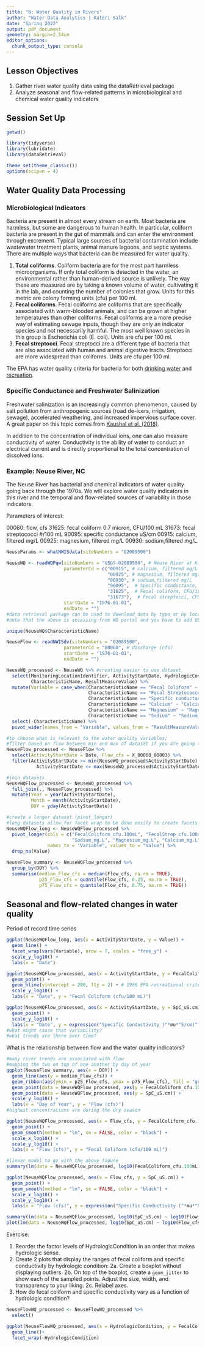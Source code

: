 ```yaml
---
title: "8: Water Quality in Rivers"
author: "Water Data Analytics | Kateri Salk"
date: "Spring 2022"
output: pdf_document
geometry: margin=2.54cm
editor_options: 
  chunk_output_type: console
---
```



## Lesson Objectives
1. Gather river water quality data using the dataRetrieval package
2. Analyze seasonal and flow-related patterns in microbiological and chemical water quality indicators

## Session Set Up

```r
getwd()

library(tidyverse)
library(lubridate)
library(dataRetrieval)

theme_set(theme_classic())
options(scipen = 4)

```

## Water Quality Data Processing

### Microbiological Indicators

Bacteria are present in almost every stream on earth. Most bacteria are harmless, but some are dangerous to human health. In particular, coliform bacteria are present in the gut of mammals and can enter the environment through excrement. Typical large sources of bacterial contamination include wastewater treatment plants, animal manure lagoons, and septic systems. There are multiple ways that bacteria can be measured for water quality.

1. **Total coliforms**. Coliform bacteria are for the most part harmless microorganisms. If only total coliform is detected in the water, an environmental rather than human-derived source is unlikely. The way these are measured are by taking a known volume of water, cultivating it in the lab, and counting the number of colonies that grow. Units for this metric are colony forming units (cfu) per 100 ml.
2. **Fecal coliforms**. Fecal coliforms are coliforms that are specifically associated with warm-blooded animals, and can be grown at higher temperatures than other coliforms. Fecal coliforms are a more precise way of estimating sewage inputs, though they are only an indicator species and not necessarily harmful. The most well known species in this group is Escherichia coli (E. coli). Units are cfu per 100 ml. 
3. **Fecal streptocci**. Fecal streptocci are a different type of bacteria that are also associated with human and animal digestive tracts. Streptocci are more widespread than coliforms. Units are cfu per 100 ml.

The EPA has water quality criteria for bacteria for both [drinking water](https://nepis.epa.gov/Exe/ZyPDF.cgi?Dockey=P100K9MP.txt) and [recreation](https://www.epa.gov/sites/default/files/2015-10/documents/rec-factsheet-2012.pdf).

### Specific Conductance and Freshwater Salinization

Freshwater salinization is an increasingly common phenomenon, caused by salt pollution from anthropogenic sources (road de-icers, irrigation, sewage), accelerated weathering, and increased impervious surface cover. A great paper on this topic comes from [Kaushal et al. (2018)](https://www.pnas.org/content/pnas/115/4/E574.full.pdf). 

In addition to the concentration of individual ions, one can also measure conductivity of water. Conductivity is the ability of water to conduct an electrical current and is directly proportional to the total concentration of dissolved ions.

### Example: Neuse River, NC

The Neuse River has bacterial and chemical indicators of water quality going back through the 1970s. We will explore water quality indicators in this river and the temporal and flow-related sources of variability in those indicators.

Parameters of interest: 

00060: flow, cfs
31625: fecal coliform 0.7 micron, CFU/100 mL
31673: fecal streptococci #/100 mL
90095: specific conductance uS/cm
00915: calcium, filtered mg/L
00925: magnesium, filtered mg/L
00930: sodium,filtered mg/L


```r
NeuseParams <- whatNWISdata(siteNumbers = "02089500")

NeuseWQ <- readWQPqw(siteNumbers = "USGS-02089500", # Neuse River at Kinston, NC
                     parameterCd = c("00915", # calcium, filtered mg/L
                                     "00925", # magnesium, filtered mg/L
                                     "00930", # sodium,filtered mg/L
                                     "90095",  # Specific conductance, uS/cm
                                     "31625",  # Fecal coliform, CFU/100 mL
                                     "31673"),  # Fecal streptocci, CFU/100 mL
                     startDate = "1976-01-01",
                     endDate = "")
#data retrieval package can be used to download data by type or by location
#note that the above is accessing from WQ portal and you have to add USGS- before site number

unique(NeuseWQ$CharacteristicName)

NeuseFlow <- readNWISdv(siteNumbers = "02089500",
                     parameterCd = "00060", # discharge (cfs)
                     startDate = "1976-01-01",
                     endDate = "")

NeuseWQ_processed <- NeuseWQ %>% #creating easier to use dataset 
  select(MonitoringLocationIdentifier, ActivityStartDate, HydrologicCondition, 
         CharacteristicName, ResultMeasureValue) %>%
  mutate(Variable = case_when(CharacteristicName == "Fecal Coliform" ~ "FecalColiform_cfu.100mL", 
                              CharacteristicName == "Fecal Streptococcus Group Bacteria" ~ "FecalStrep_cfu.100mL",
                              CharacteristicName == "Specific conductance" ~ "SpC_uS.cm",
                              CharacteristicName == "Calcium" ~ "Calcium_mg.L",
                              CharacteristicName == "Magnesium" ~ "Magnesium_mg.L",
                              CharacteristicName == "Sodium" ~ "Sodium_mg.L")) %>%
  select(-CharacteristicName) %>%
  pivot_wider(names_from = "Variable", values_from = "ResultMeasureValue")

#to choose what is relevant to the water quality variables;
#filter based on flow between min and max of dataset if you are going to be combining datasets
NeuseFlow_processed <- NeuseFlow %>%
  select(ActivityStartDate = Date, Flow_cfs = X_00060_00003) %>%
  filter(ActivityStartDate >= min(NeuseWQ_processed$ActivityStartDate) & 
           ActivityStartDate <= max(NeuseWQ_processed$ActivityStartDate))

#join datasets 
NeuseWQFlow_processed <- NeuseWQ_processed %>%
  full_join(., NeuseFlow_processed) %>%
  mutate(Year = year(ActivityStartDate), 
         Month = month(ActivityStartDate), 
         DOY = yday(ActivityStartDate))

#create a longer dataset (pivot_longer)
#long datasets allow for facet wrap to be done easily to create facets for each variable 
NeuseWQFlow_long <- NeuseWQFlow_processed %>%
  pivot_longer(cols = c("FecalColiform_cfu.100mL", "FecalStrep_cfu.100mL", "SpC_uS.cm",
                        "Sodium_mg.L", "Magnesium_mg.L", "Calcium_mg.L", "Flow_cfs"),
               names_to = "Variable", values_to = "Value") %>%
  drop_na(Value)

NeuseFlow_summary <- NeuseWQFlow_processed %>%
  group_by(DOY) %>%
  summarise(median_Flow_cfs = median(Flow_cfs, na.rm = TRUE),
            p25_Flow_cfs = quantile(Flow_cfs, 0.25, na.rm = TRUE),
            p75_Flow_cfs = quantile(Flow_cfs, 0.75, na.rm = TRUE))
```

## Seasonal and flow-related changes in water quality

Period of record time series

```r
ggplot(NeuseWQFlow_long, aes(x = ActivityStartDate, y = Value)) +
  geom_line() +
  facet_wrap(vars(Variable), nrow = 7, scales = "free_y") +
  scale_y_log10() +
  labs(x = "Date")

ggplot(NeuseWQFlow_processed, aes(x = ActivityStartDate, y = FecalColiform_cfu.100mL)) +
  geom_point() +
  geom_hline(yintercept = 200, lty = 2) + # 1986 EPA recreational criteria for freshwater
  scale_y_log10() +
  labs(x = "Date", y = "Fecal Coliform (cfu/100 mL)")

ggplot(NeuseWQFlow_processed, aes(x = ActivityStartDate, y = SpC_uS.cm)) +
  geom_point() +
  scale_y_log10() +
  labs(x = "Date", y = expression("Specific Conductivity ("*mu*"S/cm)"))
#what might cause that variability? 
#what trends are there over time? 

```

What is the relationship between flow and the water quality indicators?

```r
#many river trends are associated with flow
#mapping the two on top of one another by day of year 
ggplot(NeuseFlow_summary, aes(x = DOY)) +
  geom_line(aes(y = median_Flow_cfs)) +
  geom_ribbon(aes(ymin = p25_Flow_cfs, ymax = p75_Flow_cfs), fill = "gray", alpha = 0.2) +
  geom_point(data = NeuseWQFlow_processed, aes(y = FecalColiform_cfu.100mL)) +
  geom_point(data = NeuseWQFlow_processed, aes(y = SpC_uS.cm)) +
  scale_y_log10() +
  labs(x = "Day of Year", y = "Flow (cfs)")
#highest concentrations are during the dry season

ggplot(NeuseWQFlow_processed, aes(x = Flow_cfs, y = FecalColiform_cfu.100mL)) +
  geom_point() +
  geom_smooth(method = "lm", se = FALSE, color = "black") +
  scale_x_log10() +
  scale_y_log10() +
  labs(x = "Flow (cfs)", y = "Fecal Coliform (cfu/100 mL)")

#linear model to go with the above figure 
summary(lm(data = NeuseWQFlow_processed, log10(FecalColiform_cfu.100mL) ~ log10(Flow_cfs)))

ggplot(NeuseWQFlow_processed, aes(x = Flow_cfs, y = SpC_uS.cm)) +
  geom_point() +
  geom_smooth(method = "lm", se = FALSE, color = "black") +
  scale_x_log10() +
  scale_y_log10() +
  labs(x = "Flow (cfs)", y = expression("Specific Conductivity ("*mu*"S/cm)"))

summary(lm(data = NeuseWQFlow_processed, log10(SpC_uS.cm) ~ log10(Flow_cfs)))
plot(lm(data = NeuseWQFlow_processed, log10(SpC_uS.cm) ~ log10(Flow_cfs)))
```

Exercise: 

1. Reorder the factor levels of HydrologicCondition in an order that makes hydrologic sense. 
2. Create 2 plots that display the ranges of fecal coliform and specific conductivity by hydrologic condition: 
  2a. Create a boxplot without displaying outliers. 
  2b. On top of the boxplot, create a `geom_jitter` to show each of the sampled points. Adjust the size, width, and transparency to your liking. 
  2c. Relabel axes.
3. How do fecal coliform and specific conductivity vary as a function of hydrologic condition?

```r
NeuseFlowWQ_processed <- NeuseFlowWQ_processed %>% 
  select()

ggplot(NeuseFlowWQ_processed, aes(x = HydrologicCondition, y = FecalColiform_cfu.100mL))+
  geom_line()+
  facet_wrap(~HydrologicCondition)


```

